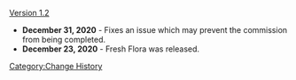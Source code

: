 [[Version 1.2]]
*'''December 31, 2020''' - Fixes an issue which may prevent the commission from being completed.
*'''December 23, 2020''' - Fresh Flora was released.
<noinclude>[[Category:Change History]]</noinclude>